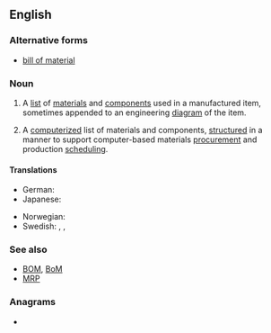 ==English==
{{wikipedia}}

===Alternative forms===
* [[bill of material]]

===Noun===
{{en-noun|head=[[bill]] [[of]] [[material]]s|bills of materials}}

# {{lb|en|manufacturing|design engineering}} A [[list]] of [[materials]] and [[components]] used in a manufactured item, sometimes appended to an engineering [[diagram]] of the item.
# {{lb|en|manufacturing|computing}} A [[computerize]]d list of materials and components, [[structure]]d in a manner to support computer-based materials [[procurement]] and production [[scheduling]].

====Translations====
{{trans-top|a list of materials and components}}
* German: {{t+|de|Stückliste|f}}
* Japanese: {{t|ja|部品表|tr=buhinhyō}}
{{trans-mid}}
* Norwegian: {{t|no|stykkliste}}
* Swedish: {{t|sv|stycklista|c}}, {{t|sv|materialförteckning|c}}, {{t|sv|materiallista|c}}
{{trans-bottom}}

===See also===
* [[BOM]], [[BoM]]
* [[MRP]]

===Anagrams===
* {{anagrams|en|a=aabefiilllmorst|bills of material}}